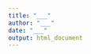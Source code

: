 ```yaml
---
title: "___"
author: "___"
date: "___"
output: html_document
---
```


<!----
Ce rapport doit être une synthèse du carnet de notes. Il doit comprendre entre 4 et 6 graphiques du carnet de notes.

Chaque graphique ou tableau doit avoir des labels et des unités corrects. Chaque graphique ou tableau doit être commenté.

Ce rapport doit comprendre une introduction qui doit permettre sa compréhension sans devoir lire aucun autre document

Ce document doit proposer une description synthétique de la démographie en Belgique.
----->
